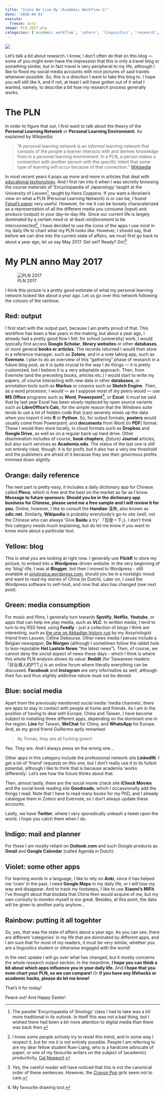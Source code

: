 ```yaml
---
title: "Icons We Live By (Academic Workflow 1)"
date: '2018-04-01'
execute:
  freeze: auto
image: PLN_2017.png
categories: ['academic workflow', 'zotero', 'linguistics', 'research', 'PLN']
---
```


![](PLN_2017.png)


Let's talk a bit about research. I know, I don't often do that on this blog — some of you might even have the impression that this is only a travel blog or something similar, but in fact travel is very peripheral to my life, although I like to flood my social media accounts with nice pictures of said travels whenever possible. 
So, this is *a* direction I want to take this blog to. 
I hope you will still like it, and if not, at least I will have gotten out of it what I wanted, namely, to describe a bit how my research process generally works.

# The PLN

In order to figure that out, I first want to talk about the theory of the **Personal Learning Network** or **Personal Learning Environment**. 
As explained by Wikipedia:

> "A personal learning network is an *informal* learning network that consists of the *people* a learner interacts with and derives knowledge from in a personal learning environment. 
In a PLN, a person makes a connection with another person with the specific intent that some type of learning will occur because of that connection." 
[Wikipedia](https://en.wikipedia.org/wiki/Personal_learning_network)

In most recent years it pops up more and more in articles that deal with [educational techonology](https://en.wikipedia.org/wiki/Educational_technology).
And I first ran into it when I was secretly browsing the course materials of 'Encyclopaedia of Japanology' taught at the University of Leuven^[The parallel 'Encyclopaedia of Sinology' class I had to take was a bit more traditional in its outlook. In itself this was not a bad thing, but I wished there had been a bit more attention to digital media than there was back then.], taught by Hans Coppens.
If you want a librarian's view on what a PLN (Personal Learning Network) is or can be, I found [Faisal's paper](https://www.academia.edu/22559676/Personal_Learning_Network_A_powerful_Tool_for_Professional_Development) very useful.
However, for me it can be loosely characaterized as a representation of all the different media you consume (input) and produce (output) in your day-to-day life.
Since our current life is largely dominated by a certain *need* or at least *reinforcement* to be interconnected^[I know some people actively try to resist this trend, and in some way I respect it, but for me it is not entirely possible. People I am referring to are my dear fellow student Ruei-Liang, who is a hardcore advocate of paper; or one of my favourite writers on the subject of (academic) productivity, [Cal Newport](http://calnewport.com/blog/).], I have decided to use the icons of the apps I use most in my daily life to chart what my PLN looks like.
However, I should say, that before we can dive into the current state of affairs, we must first go back to about a year ago, let us say May 2017.
Get set? Ready? Go!^[Yes, the careful reader will have noticed that this is not the canonical order of these sentences. However, the [Crayon Pop](https://www.youtube.com/watch?v=yMqL1iWfku4) girls seem not to care.]

# My PLN anno May 2017

![PLN 2017](/img/2018/PLN_2017.png)

I think this picture is a pretty good estimate of what *my* personal learning network looked like about a year ago.
Let us go over this network following the colours of the rainbow. 

## Red: output

I first start with the output part, because I am pretty proud of that.
This workflow has been a few years in the making, but about a year ago, I already had a pretty good flow I felt: for school (university) work, I would typically first access **Google Scholar**, **library websites** or other **databases**, or more general **books or articles**.
The records returned I would then store in a reference manager, such as **Zotero**, and in a note taking app, such as **Evernote**.
I plan to do an overview of this "gathering" phase of research in a future blog post, as it is quite crucial to the way I do things — it is pretty customized, but I believe it is a very adoptable approach.
Then, from Evernote (and the preceding books, articles etc.) I would start to write my papers, of course interacting with new data in other **databases**, or annotation tools such as **Markus** or corpora such as **Sketch Engine**.
Then, as a word processor, I would — as I suppose most of my peers would — use **MS Office** programs such as **Word**, **Powerpoint**^[My favourite drawing tool.], or **Excel**. 
It must be said that by last year Excel has been slowly replaced by open source variants such as **LibreOffice's Calc**, for the simple reason that the Windows suite tends to use a lot of hidden code that (can) severely mixes up the data when you import it into **R** or **Python**.
So, for output formats, **posters** would usually come from Powerpoint; and **documents** from Word (in **PDF**) format.
These I would then store locally, in cloud formats such as **Dropbox** and **Google Drive**, as well as on a regular back-up hard drive.
Other dissimination includes of course, **book chapters**, *(future)* **Journal** articles, but also such services as **Academia.edu**.
The status of the last one is still not entirely clear, though: it is for profit, but it also has a very low threshold and the publishers are afraid of it because they see their ginormous profits trimmed down *slightly*.

## Orange: daily reference

The next part is pretty easy, it includes a daily dictionary app for Chinese called **Pleco**, which is free and the best on the market as far as I know.
**Message to future sponsors: Should you be in the dictionary app business for Chinese, please send me a free sample and I will review it for you.**
Online, however, I like to consult the **Handian** 漢典, also known as **zdic.net**. Similarly, **Wikipedia** is probably everybody's go-to site (well, not the Chinese who can always 'Give **Baidu** a try' 「百度一下」). 
I don't think this category needs much explaining, but do let me know if you want to know more about a particular tool.

## Yellow: blog

This is what you are looking at right now.
I generally use **FlickR** to store my picture, to embed into a **Wordpress**-driven website.
In the very beginning of my 'blog'-life, I was at **Blogger**, but then I moved to Wordpress - still available at [sinologica.wordpress.com](https://sinologica.wordpress.com/), should you be in a nostalgic mood and want to read my stories of China (in Dutch).
Later on, I used the Wordpress software to self-host, and now that also has changed (see next post).

## Green: media consumption

For music and films, I generally turn towards **Spotify**, **Netflix**, **Youtube**, or apps that can help me play media, such as **VLC**. 
In written media, I tend to turn to my RSS feed, using **Feedly** - just a collection of blogs I think are interesting, such as [the one on Akkadian history run](https://tuppublog.wordpress.com) by my Assyriologist friend from Leuven, Céline Debourse.
Other news media I peruse include a Belgian newspaper, **De Morgen** (although I sometimes follow the rabbit hole to less-reputable **Het Laatste News** "the latest news"). 
Then, of course, we cannot deny the *social* aspect of news these days - which I think is where this whole PLN analysis shows its value:
**Reddit** (for Taiwanese readers: 「非台灣人的PTT」) is an online forum where literally everything can be discussed.
**Facebook** and **Instagram** are very informative as well, although their fun and thus slightly addictive nature must not be denied.

## Blue: social media

Apart from the previously mentioned social media 'media channels', there are apps to stay in contact with people at home and friends. 
As I am in the position of having to deal with Europe, China and Taiwan, I have become subject to installing three different apps, depending on the dominant one in the region: **Line** for Taiwan, **WeChat** for China, and **WhatsApp** for Europe. 
And, as my good friend Guillermo aptly remarked:

> Ay Tomás, they are all fucking green!

Yes. They are. And I always press on the wrong one...

Other apps in this category include the professional network site **LinkedIN**.
I get a lot of 'friend' requests on this one, but I don't really use it to its fullest potential, although I like to think that is because academia 'works differently'. 
Let's see how the future thinks about that.

Then, almost lastly, there are the social movie check site **iCheck Movies** and the social book reading site **Goodreads**, which I occassionally add the things I read.
Note that I have to read many books for my PhD, and I already catalogue them in Zotero and Evernote, so I don't always update these accounts.

Lastly, we have **Twitter**, where I very sporadically unleash a tweet upon the world. 
I hope you catch them when I do.

## Indigo: mail and planner

For these I am mostly reliant on **Outlook.com** and such Google products as **Gmail** and **Google Calendar** (called Agenda in Dutch). 

## Violet: some other apps

For learning words in a language, I like to rely on **Anki**, since it has helped me 'cram' in the past.
I need **Google Maps** in my daily life, or I will lose my way and disappear.
And to track my footsteps, I like to use **Xiaomi's MiFit**. 
I've thought about that biodata that China then would acquire of me, but my own curiosity to monitor myself is too great.
Besides, at this point, the data will be given to another party anyhow...

## Rainbow: putting it all togehter

So, yes, that was the state of affairs about a year ago. 
As you can see, there are different 'categories' in my life that are dominated by different apps, and I am sure that for most of my readers, it must be very similar, whether you are a linguistics student or otherwise engaged with the world!

In the next update I will go over what has changed, but it mostly concerns the whole research output section. 
In the meantime, **I hope you can think a bit about which apps influence you in your daily life.**
And **I hope that you even chart your PLN, so we can compare!**
Or **if you have any lifehacks or academic hacks, please do let me know!**

That's it for today!

Peace out!
And Happy Easter!